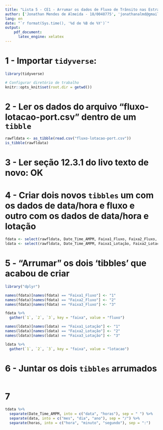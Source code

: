 ```yaml
---
title: "Lista 5 - CE1 - Arrumar os dados de Fluxo de Trânsito nas Estradas em Califórnia"
author: ['Jonathan Mendes de Almeida - 18/0048775', 'jonathanalmd@gmail.com', 'jonathan@aluno.unb.br','https://jonyddev.github.io']
lang: en
date: "`r format(Sys.time(), '%d de %B de %Y')`"
output:
    pdf_document:
      latex_engine: xelatex
---
```


# 1 - Importar `tidyverse`:

```r
library(tidyverse)
```

```r
# Configurar diretório de trabalho
knitr::opts_knit$set(root.dir = getwd())
```

# 2 - Ler os dados do arquivo "fluxo-lotacao-port.csv" dentro de um `tibble`

```r
rawfldata <- as_tibble(read.csv("fluxo-lotacao-port.csv"))
is_tibble(rawfldata)
```

# 3 - Ler seção 12.3.1 do livo texto de novo: OK

# 4 - Criar dois novos `tibbles` um com os dados de data/hora e fluxo e outro com os dados de data/hora e lotação

```r
fdata <- select(rawfldata, Date_Time_AMPM, Faixa1_Fluxo, Faixa2_Fluxo, Faixa3_Fluxo)
ldata <- select(rawfldata, Date_Time_AMPM, Faixa1_Lotação, Faixa2_Lotação, Faixa3_Lotação)
```

# 5 - “Arrumar” os dois ‘tibbles’ que acabou de criar

```r
library("dplyr")

names(fdata)[names(fdata) == "Faixa1_Fluxo"] <- "1"
names(fdata)[names(fdata) == "Faixa2_Fluxo"] <- "2"
names(fdata)[names(fdata) == "Faixa3_Fluxo"] <- "3"

fdata %>%
  gather(`1`, `2`, `3`, key = "faixa", value = "fluxo")

names(ldata)[names(ldata) == "Faixa1_Lotação"] <- "1"
names(ldata)[names(ldata) == "Faixa2_Lotação"] <- "2"
names(ldata)[names(ldata) == "Faixa3_Lotação"] <- "3"

ldata %>%
  gather(`1`, `2`, `3`, key = "faixa", value = "lotacao") 
```

# 6 - Juntar os dois `tibbles` arrumados

```r

```


# 7

```r

tdata %>%
  separate(Date_Time_AMPM, into = c("data", "horas"), sep = " ") %>%
  separate(data, into = c("mes", "dia", "ano"), sep = "/") %>%
  separate(horas, into = c("hora", "minuto", "segundo"), sep = ":")
```


